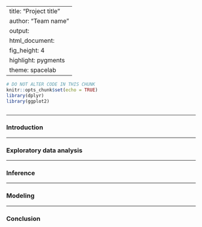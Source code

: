 
---
title: "Project title"
author: "Team name"
output: 
  html_document: 
    fig_height: 4
    highlight: pygments
    theme: spacelab
---

```r
# DO NOT ALTER CODE IN THIS CHUNK
knitr::opts_chunk$set(echo = TRUE)
library(dplyr)
library(ggplot2)
```


```r

```
* * * 

### Introduction

* * *

### Exploratory data analysis

* * *

### Inference

* * *

### Modeling

* * *


### Conclusion

